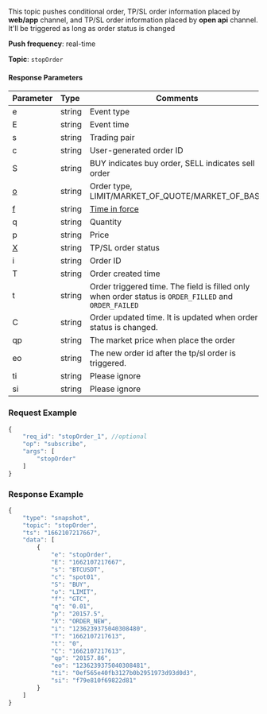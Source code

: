
<p>This topic pushes conditional order, TP/SL order information placed by <b>web/app</b> channel, and TP/SL order information placed by <b>open api</b> channel. It'll be triggered as long as order status is changed</p>
<p><b>Push frequency</b>: real-time</p>
<p><b>Topic</b>: <code>stopOrder</code></p>


#### Response Parameters
| Parameter | Type | Comments|
|:----- |:-----|----- |
| e | string | Event type |
| E | string | Event time |
| s | string | Trading pair |
| c | string | User-generated order ID |
| S | string | BUY indicates buy order, SELL indicates sell order |
| <a href="#order-type-type-ordertypes">o</a> | string | Order type, LIMIT/MARKET_OF_QUOTE/MARKET_OF_BASE |
| <a href="#timeinforce-timeinforce">f</a> | string | <a href="https://www.bybit.com/en-US/help-center/bybitHC_Article?language=en_US&id=000001044">Time in force</a> |
| q | string | Quantity |
| p | string | Price |
| <a href="#order-status-status">X</a> | string | TP/SL order status |
| i | string | Order ID |
| T | string | Order created time |
| t | string | Order triggered time. The field is filled only when order status is <code>ORDER_FILLED</code> and <code>ORDER_FAILED</code> |
| C | string | Order updated time. It is updated when order status is changed. |
| qp | string | The market price when place the order |
| eo | string | The new order id after the tp/sl order is triggered. |
| ti | string | Please ignore |
| si | string | Please ignore |

### Request Example

<Tabs>
<TabItem value="console" label="JSON subscription message">

```javascript
{
    "req_id": "stopOrder_1", //optional
    "op": "subscribe",
    "args": [
        "stopOrder"
    ]
}
```

</TabItem>
</Tabs>

### Response Example

```javascript
{
    "type": "snapshot",
    "topic": "stopOrder",
    "ts": "1662107217667",
    "data": [
        {
            "e": "stopOrder",
            "E": "1662107217667",
            "s": "BTCUSDT",
            "c": "spot01",
            "S": "BUY",
            "o": "LIMIT",
            "f": "GTC",
            "q": "0.01",
            "p": "20157.5",
            "X": "ORDER_NEW",
            "i": "1236239375040308480",
            "T": "1662107217613",
            "t": "0",
            "C": "1662107217613",
            "qp": "20157.86",
            "eo": "1236239375040308481",
            "ti": "0ef565e40fb3127b0b2951973d93d0d3",
            "si": "f79e810f69822d81"
        }
    ]
}
```
